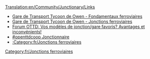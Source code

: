 [[Translation:en/Community/Junctionary/Links]]
<noinclude></noinclude>
* [http://www.transporttycoon.net/rail Gare de Transport Tycoon de Owen - Fondamentaux ferroviaires]
* [http://www.transporttycoon.net/junctions Gare de Transport Tycoon de Owen - Jonctions ferroviaires]
* [http://www.tt-forums.net/viewtopic.php?p=251709#251709 Forum OTTD: Vos modèles de jonction/gare favoris? Avantages et inconvénients!]
* [http://wiki.openttdcoop.org/Junctionary #openttdcoop Jonctionnaire]
* [[:Category:fr/Jonctions ferroviaires]]

[[Category:fr/Jonctions ferroviaires]]